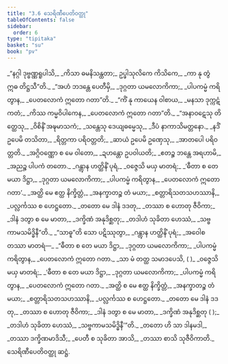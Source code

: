```yaml
---
title: "3.6 သေရိဏီပေတိဝတ္ထု"
tableOfContents: false
sidebar:
  order: 6
type: "tipitaka"
basket: "su"
book: "pv"
---
```



<DynamicBreadcrumb />

<Division number="464" book="pv" e="ch" v="19" p="175">

<Paragraph number="502" type="verses" book="pv">
_“နဂ္ဂါ ဒုဗ္ဗဏ္ဏရူပါသိ,_  
_ကိသာ ဓမနိသန္ထတာ;_  
ဥပ္ဖါသုလိကေ ကိသိကေ,_  
_ကာ နု တွံ ဣဓ တိဋ္ဌသီ”တိ._  

</Paragraph>

</Division>
<Division number="465" book="pv" e="ch" v="19" p="175">

<Paragraph number="503" type="verses" book="pv">
_“အဟံ ဘဒန္တေ ပေတီမှိ,_  
_ဒုဂ္ဂတာ ယမလောကိကာ;_  
_ပါပကမ္မံ ကရိတွာန,_  
_ပေတလောကံ ဣတော ဂတာ”တိ._  

</Paragraph>

</Division>
<Division number="466" book="pv" e="ch" v="19" p="175">

<Paragraph number="504" type="verses" book="pv">
_“ကိံ နု ကာယေန ဝါစာယ,_  
_မနသာ ဒုက္ကဋံ ကတံ;_  
_ကိဿ ကမ္မဝိပါကေန,_  
_ပေတလောကံ ဣတော ဂတာ”တိ._  

</Paragraph>

</Division>
<Division number="467" book="pv" e="ch" v="19" p="175">

<Paragraph number="505" type="verses" book="pv">
_“အနာဝဋေသု တိတ္ထေသု,_  
_ဝိစိနိံ အဍ္ဎမာသကံ;_  
_သန္တေသု ဒေယျဓမ္မေသု,_  
_ဒီပံ နာကာသိမတ္တနော._  

</Paragraph>

</Division>
<Division number="468" book="pv" e="ch" v="19" p="175">

<Paragraph number="506" type="verses" book="pv">
_နဒိံ ဥပေမိ တသိတာ,_  
_ရိတ္တကာ ပရိဝတ္တတိ;_  
_ဆာယံ ဥပေမိ ဥဏှေသု,_  
_အာတပေါ ပရိဝတ္တတိ._  

</Paragraph>

</Division>
<Division number="469" book="pv" e="ch" v="19" p="175">

<Paragraph number="507" type="verses" book="pv">
_အဂ္ဂိဝဏ္ဏော စ မေ ဝါတော,_  
_ဍဟန္တော ဥပဝါယတိ;_  
_ဧတဉ္စ ဘန္တေ အရဟာမိ,_  
_အညဉ္စ ပါပကံ တတော._  

</Paragraph>

</Division>
<Division number="470" book="pv" e="ch" v="19" p="175">

<Paragraph number="508" type="verses" book="pv">
_ဂန္တွာန ဟတ္ထိနိံ ပုရံ,_  
_ဝဇ္ဇေသိ မယှ မာတရံ;_  
_‘ဓီတာ စ တေ မယာ ဒိဋ္ဌာ,_  
_ဒုဂ္ဂတာ ယမလောကိကာ;_  
_ပါပကမ္မံ ကရိတွာန,_  
_ပေတလောကံ ဣတော ဂတာ’._  

</Paragraph>

</Division>
<Division number="471" book="pv" e="ch" v="19" p="175">

<Paragraph number="509" type="verses" book="pv">
_အတ္ထိ မေ ဧတ္ထ နိက္ခိတ္တံ,_  
_အနက္ခာတဉ္စ တံ မယာ;_  
_စတ္တာရိသတသဟဿာနိ,_  
_ပလ္လင်္ကဿ စ ဟေဋ္ဌတော._  

</Paragraph>

</Division>
<Division number="472" book="pv" e="ch" v="19" p="175">

<Paragraph number="510" type="verses" book="pv">
_တတော မေ ဒါနံ ဒဒတု,_  
_တဿာ စ ဟောတု ဇီဝိကာ;_  
_ဒါနံ ဒတွာ စ မေ မာတာ,_  
_ဒက္ခိဏံ အနုဒိစ္ဆတု;_  
_တဒါဟံ သုခိတာ ဟေဿံ,_  
_သဗ္ဗကာမသမိဒ္ဓိနီ”တိ._  

</Paragraph>

</Division>
<Division number="473" book="pv" e="ch" v="19" p="176">

<Paragraph number="511" type="verses" book="pv">
_“သာဓူ”တိ သော ပဋိဿုတွာ,_  
_ဂန္တွာန ဟတ္ထိနိံ ပုရံ;_  
_အဝေါစ တဿာ မာတရံ—_  

</Paragraph>

<Paragraph number="512" type="verses" book="pv">
_“ဓီတာ စ တေ မယာ ဒိဋ္ဌာ,_  
_ဒုဂ္ဂတာ ယမလောကိကာ;_  
_ပါပကမ္မံ ကရိတွာန,_  
_ပေတလောကံ ဣတော ဂတာ._  

</Paragraph>

</Division>
<Division number="474" book="pv" e="ch" v="19" p="176">

<Paragraph number="513" type="verses" book="pv">
_သာ မံ တတ္ထ သမာဒပေသိ, ( )_  
_ဝဇ္ဇေသိ မယှ မာတရံ;_  
_‘ဓီတာ စ တေ မယာ ဒိဋ္ဌာ,_  
_ဒုဂ္ဂတာ ယမလောကိကာ;_  
_ပါပကမ္မံ ကရိတွာန,_  
_ပေတလောကံ ဣတော ဂတာ._  

</Paragraph>

</Division>
<Division number="475" book="pv" e="ch" v="19" p="176">

<Paragraph number="514" type="verses" book="pv">
_အတ္ထိ စ မေ ဧတ္ထ နိက္ခိတ္တံ,_  
_အနက္ခာတဉ္စ တံ မယာ;_  
_စတ္တာရိသတသဟဿာနိ,_  
_ပလ္လင်္ကဿ စ ဟေဋ္ဌတော._  

</Paragraph>

</Division>
<Division number="476" book="pv" e="ch" v="19" p="176">

<Paragraph number="515" type="verses" book="pv">
_တတော မေ ဒါနံ ဒဒတု,_  
_တဿာ စ ဟောတု ဇီဝိကာ;_  
_ဒါနံ ဒတွာ စ မေ မာတာ,_  
_ဒက္ခိဏံ အနုဒိစ္ဆတု ( );_  
_တဒါဟံ သုခိတာ ဟေဿံ,_  
_သဗ္ဗကာမသမိဒ္ဓိနီ’”တိ._  

</Paragraph>

</Division>
<Division number="477" book="pv" e="ch" v="19" p="176">

<Paragraph number="516" type="verses" book="pv">
_တတော ဟိ သာ ဒါနမဒါ,_  
_တဿာ ဒက္ခိဏမာဒိသီ;_  
_ပေတီ စ သုခိတာ အာသိ,_  
_တဿာ စာသိ သုဇီဝိကာတိ._  


</Paragraph>
</Division>

<Paragraph number="517" type="center" book="pv">
သေရိဏီပေတိဝတ္ထု ဆဋ္ဌံ.
</Paragraph>